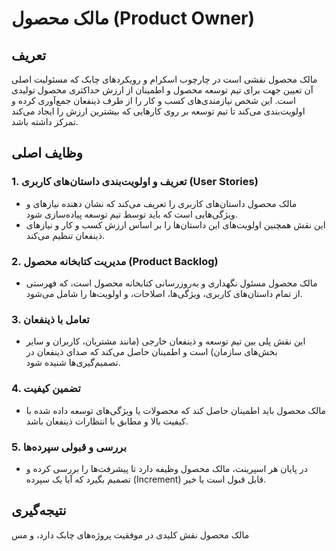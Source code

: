 # مالک محصول (Product Owner)

## تعریف

مالک محصول نقشی است در چارچوب اسکرام و رویکردهای چابک که مسئولیت اصلی آن تعیین جهت برای تیم توسعه محصول و اطمینان از ارزش حداکثری محصول تولیدی است. این شخص نیازمندی‌های کسب و کار را از طرف ذینفعان جمع‌آوری کرده و اولویت‌بندی می‌کند تا تیم توسعه بر روی کارهایی که بیشترین ارزش را ایجاد می‌کند تمرکز داشته باشد.

## وظایف اصلی

### 1. تعریف و اولویت‌بندی داستان‌های کاربری (User Stories)
- مالک محصول داستان‌های کاربری را تعریف می‌کند که نشان دهنده نیازهای و ویژگی‌هایی است که باید توسط تیم توسعه پیاده‌سازی شود.
- این نقش همچنین اولویت‌های این داستان‌ها را بر اساس ارزش کسب و کار و نیازهای ذینفعان تنظیم می‌کند.

### 2. مدیریت کتابخانه محصول (Product Backlog)
- مالک محصول مسئول نگهداری و به‌روزرسانی کتابخانه محصول است، که فهرستی از تمام داستان‌های کاربری، ویژگی‌ها، اصلاحات، و اولویت‌ها را شامل می‌شود.

### 3. تعامل با ذینفعان
- این نقش پلی بین تیم توسعه و ذینفعان خارجی (مانند مشتریان، کاربران و سایر بخش‌های سازمان) است و اطمینان حاصل می‌کند که صدای ذینفعان در تصمیم‌گیری‌ها شنیده شود.

### 4. تضمین کیفیت
- مالک محصول باید اطمینان حاصل کند که محصولات یا ویژگی‌های توسعه داده شده با کیفیت بالا و مطابق با انتظارات ذینفعان باشد.

### 5. بررسی و قبولی سپرده‌ها
- در پایان هر اسپرینت، مالک محصول وظیفه دارد تا پیشرفت‌ها را بررسی کرده و تصمیم بگیرد که آیا یک سپرده (Increment) قابل قبول است یا خیر.

## نتیجه‌گیری

مالک محصول نقش کلیدی در موفقیت پروژه‌های چابک دارد، و مس
